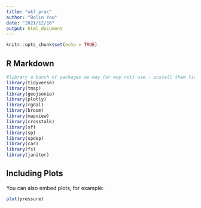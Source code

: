 ```yaml
---
title: "wk7_prac"
author: "Bolin You"
date: "2021/12/16"
output: html_document
---
```


```r
knitr::opts_chunk$set(echo = TRUE)
```

## R Markdown



```r
#library a bunch of packages we may (or may not) use - install them first if not  installed already
library(tidyverse)
library(tmap)
library(geojsonio)
library(plotly)
library(rgdal)
library(broom)
library(mapview)
library(crosstalk)
library(sf)
library(sp)
library(spdep)
library(car)
library(fs)
library(janitor)
```

## Including Plots

You can also embed plots, for example:

```r
plot(pressure)
```


